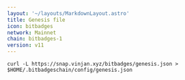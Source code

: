 ```yaml
---
layout: '~/layouts/MarkdownLayout.astro'
title: Genesis file
icon: bitbadges
network: Mainnet
chain: bitbadges-1
version: v11
---
```

```
curl -L https://snap.vinjan.xyz/bitbadges/genesis.json > $HOME/.bitbadgeschain/config/genesis.json
```
